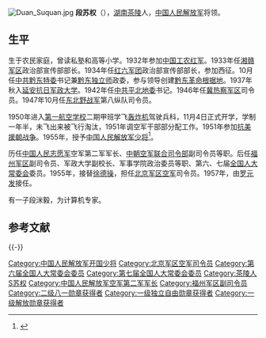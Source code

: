 [[File:Duan_Suquan.jpg|thumb]]
'''段苏权'''（{{bd|1916年||1993年|catIdx=D}}），[[湖南|湖南]][[茶陵|茶陵]]人，[[中国人民解放军|中国人民解放军]]将领。

==生平==

生于农民家庭，曾读私塾和高等小学。1932年参加[[中国工农红军|中国工农红军]]。1933年任[[湘赣军区|湘赣军区]]政治部宣传部部长。1934年任[[红六军团|红六军团]]政治部宣传部部长，参加西征。10月任[[中共黔东特委|中共黔东特委]]书记兼[[黔东独立师|黔东独立师]]政委，参与领导创建[[黔东革命根据地|黔东革命根据地]]。1937年秋入[[延安|延安]][[抗日军政大学|抗日军政大学]]。1942年任[[中共平北地委|中共平北地委]]书记。1946年任[[冀热察军区|冀热察军区]]司令员。1947年10月任[[东北野战军|东北野战军]]第八纵队司令员。

1950年进入[[第一航空学校|第一航空学校]]二期甲班学飞[[轰炸机|轰炸机]]驾驶兵科，11月4日正式开学，学制一年半，未飞出来被飞行淘汰，1951年调空军干部部分配工作。1951年参加[[抗美援朝战争|抗美援朝战争]]。1955年，授予[[中国人民解放军少将|中国人民解放军少将]]<ref>{{cite news|title=揭秘：中共首批开国将军的级别是怎样划分的？ |url=http://msn.news.ifeng.com/history/jishi/detail_2010_06/13/1620383_0.shtml |accessdate=2012-06-15 |newspaper=凤凰网（转自摘自《党史博览》2010年第5期） |date=2010-06-13 |deadurl=yes |archiveurl=https://web.archive.org/web/20120620091504/http://msn.news.ifeng.com/history/jishi/detail_2010_06/13/1620383_0.shtml |archivedate=2012-06-20 }}</ref>。

历任[[中国人民志愿军|中国人民志愿军]]空军第二军军长、[[中朝空军联合司令部|中朝空军联合司令部]]副司令员等职。后任[[福州军区|福州军区]]副司令员、军政大学副校长、军事学院政治委员等职、第六、七届[[全国人大常委会|全国人大常委会]]委员。1955年，接替[[徐德操|徐德操]]，担任[[北京军区空军|北京军区空军]]司令员。1957年，由[[罗元发|罗元发]]接任。

有一子段洣毅，为计算机专家。

== 参考文献 ==
{{Reflist}}

{{-}}
{{start box}}
{{s-mil|pla}}
{{succession box|[[徐德操|徐德操]]|[[罗元发|罗元发]]|[[中国人民解放军|中国人民解放军]][[北京军区空军|北京军区空军]][[司令员|司令员]]|1955年5月－1957年3月}}
{{end box}}

{{DEFAULTSORT:D}}
[[Category:中国人民解放军开国少将|Category:中国人民解放军开国少将]]
[[Category:北京军区空军司令员|Category:北京军区空军司令员]]
[[Category:第六届全国人大常委会委员|Category:第六届全国人大常委会委员]]
[[Category:第七届全国人大常委会委员|Category:第七届全国人大常委会委员]]
[[Category:茶陵人|Category:茶陵人]]
[[Category:段姓|S苏权]]
[[Category:中国人民解放军空军第二军军长|Category:中国人民解放军空军第二军军长]]
[[Category:福州军区副司令员|Category:福州军区副司令员]]
[[Category:二级八一勋章获得者|Category:二级八一勋章获得者]]
[[Category:一级独立自由勋章获得者|Category:一级独立自由勋章获得者]]
[[Category:一级解放勋章获得者|Category:一级解放勋章获得者]]

{{中国军事人物小作品}}